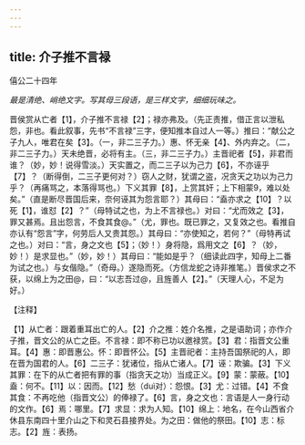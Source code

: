 ```yaml
---
---
---
```

title: 介子推不言禄
---



僖公二十四年

*最是清绝、峭绝文字。写其母三段语，是三样文字，细细玩味之。*

晋侯赏从亡者【1】，介子推不言禄【2】；禄亦弗及。（先正责推，借正言以泄私怨，非也。看此叙事，先书“不言禄”三字，便知推本自过人一等。）推曰：“献公之子九人，唯君在矣【3】。（一，非二三子力。）惠、怀无亲【4】、外内弃之。（二，非二三子力。）天未绝晋，必将有主。（三，非二三子力。）主晋祀者【5】，非君而谁？（妙，妙！说得雪淡。）天实置之，而二三子以为己力【6】，不亦诬乎【7】？（断得倒，二三子更何对？）窃人之财，犹谓之盗，况贪天之功以为己力乎？（再痛骂之，本落得骂也。）下义其罪【8】，上赏其奸；上下相蒙9，难以处矣。”（直是断尽晋国后来，奈何诬其为怨言耶？）其母曰：“盍亦求之【10】？以死【1】，谁怼【2】？”（母特试之也，为上不言禄也。）对曰：“尤而效之【3】，罪又甚焉。且出怨言，不食其食@。”（尤，罪也。既已罪之，又复效之也。看推自亦认有“怨言”字，何劳后人又贵其怨。）其母曰：“亦使知之，若何？”（母特再试之也。）对曰：“言，身之文也【5】；（妙！）身将隐，爲用文之【6】？（妙，妙！）是求显也。”（妙，妙！）其母曰：“能如是乎？（细读此四字，知母上二番为试之也。）与女偕隐。”（奇母。）遂隐而死。（方信龙蛇之诗非推笔。）晋侯求之不获，以绵上为之田@，曰：“以志吾过@，且旌善人【2】。”（天理人心，不足为好。）

【注释】

【1】从亡者：跟着重耳出亡的人。【2】介之推：姓介名推，之是语助词；亦作介子推，晋文公的从亡之臣。不言禄：即不称已功以邀禄赏。【3】君：指晋文公重耳。【4】惠：即晋惠公。怀：即晋怀公。【5】主晋祀者：主持吾国祭祀的人，即在晋为国君的人。【6】二三子：犹诸位，指从亡诸人。【7】诬：欺骗。【3】下义其罪：在下的从亡者把有罪的事（指贪天之功）当成正义。【9】蒙：蒙蔽。【10】盍：何不。【11】以：因而。【12】愁（duì对）：怨恨。【3】尤：过错。【4】不食其食：不再吃他（指晋文公）的俸禄了。【6】言，身之文也：言语是人一身行动的文作。【6】焉：哪里。【7】求显：求为人知。【10】绵上：地名，在今山西省介休县东南四十里介山之下和灵石县接界处。为之田：做他的祭田。【10】志：标志。【2】旌：表扬。